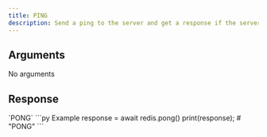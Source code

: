 ```yaml
---
title: PING
description: Send a ping to the server and get a response if the server is alive.
---
```


## Arguments

No arguments

## Response

<ResponseField type="string" required>
  `PONG`
</ResponseField>

<RequestExample>
```py Example
response = await redis.pong()
print(response); # "PONG"
```
</RequestExample>
